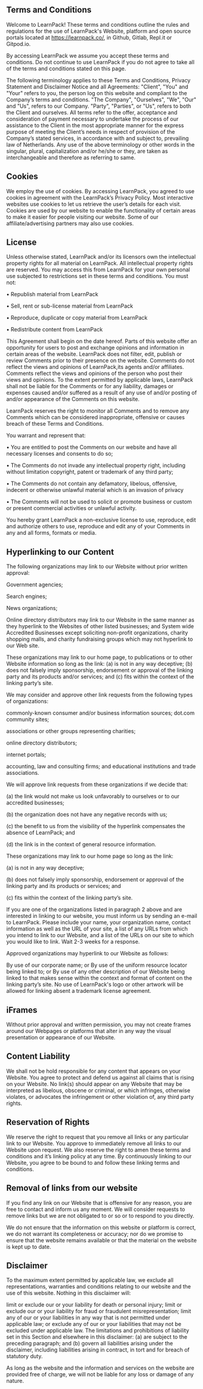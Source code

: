 
## Terms and Conditions

Welcome to LearnPack!
These terms and conditions outline the rules and regulations for the use of LearnPack's Website, platform and open source portals located at https://learnpack.co/, in Github, Gitlab, Repl.it or Gitpod.io.

By accessing LearnPack we assume you accept these terms and conditions. Do not continue to use LearnPack if you do not agree to take all of the terms and conditions stated on this page.

The following terminology applies to these Terms and Conditions, Privacy Statement and Disclaimer Notice and all Agreements: "Client", "You" and "Your" refers to you, the person log on this website and compliant to the Company’s terms and conditions. "The Company", "Ourselves", "We", "Our" and "Us", refers to our Company. "Party", "Parties", or "Us", refers to both the Client and ourselves. All terms refer to the offer, acceptance and consideration of payment necessary to undertake the process of our assistance to the Client in the most appropriate manner for the express purpose of meeting the Client’s needs in respect of provision of the Company’s stated services, in accordance with and subject to, prevailing law of Netherlands. Any use of the above terminology or other words in the singular, plural, capitalization and/or he/she or they, are taken as interchangeable and therefore as referring to same.

## Cookies

We employ the use of cookies. By accessing LearnPack, you agreed to use cookies in agreement with the LearnPack’s Privacy Policy.
Most interactive websites use cookies to let us retrieve the user’s details for each visit. Cookies are used by our website to enable the functionality of certain areas to make it easier for people visiting our website. Some of our affiliate/advertising partners may also use cookies.

## License

Unless otherwise stated, LearnPack and/or its licensors own the intellectual property rights for all material on LearnPack. All intellectual property rights are reserved. You may access this from LearnPack for your own personal use subjected to restrictions set in these terms and conditions.
You must not:

•	Republish material from LearnPack

•	Sell, rent or sub-license material from LearnPack

•	Reproduce, duplicate or copy material from LearnPack

•	Redistribute content from LearnPack

This Agreement shall begin on the date hereof.
Parts of this website offer an opportunity for users to post and exchange opinions and information in certain areas of the website. LearnPack does not filter, edit, publish or review Comments prior to their presence on the website. Comments do not reflect the views and opinions of LearnPack,its agents and/or affiliates. Comments reflect the views and opinions of the person who post their views and opinions. To the extent permitted by applicable laws, LearnPack shall not be liable for the Comments or for any liability, damages or expenses caused and/or suffered as a result of any use of and/or posting of and/or appearance of the Comments on this website.

LearnPack reserves the right to monitor all Comments and to remove any Comments which can be considered inappropriate, offensive or causes breach of these Terms and Conditions.

You warrant and represent that:

•	You are entitled to post the Comments on our website and have all necessary licenses and consents to do so;

•	The Comments do not invade any intellectual property right, including without limitation copyright, patent or trademark of any third party;

•	The Comments do not contain any defamatory, libelous, offensive, indecent or otherwise unlawful material which is an invasion of privacy

•	The Comments will not be used to solicit or promote business or custom or present commercial activities or unlawful activity.

You hereby grant LearnPack a non-exclusive license to use, reproduce, edit and authorize others to use, reproduce and edit any of your Comments in any and all forms, formats or media.

## Hyperlinking to our Content

The following organizations may link to our Website without prior written approval:

Government agencies;

Search engines;

News organizations;

Online directory distributors may link to our Website in the same manner as they hyperlink to the Websites of other listed businesses; and
System wide Accredited Businesses except soliciting non-profit organizations, charity shopping malls, and charity fundraising groups which may not hyperlink to our Web site.

These organizations may link to our home page, to publications or to other Website information so long as the link: (a) is not in any way deceptive; (b) does not falsely imply sponsorship, endorsement or approval of the linking party and its products and/or services; and (c) fits within the context of the linking party’s site.

We may consider and approve other link requests from the following types of organizations:

commonly-known consumer and/or business information sources;
dot.com community sites;

associations or other groups representing charities;

online directory distributors;

internet portals;

accounting, law and consulting firms; and
educational institutions and trade associations.

We will approve link requests from these organizations if we decide that: 

(a) the link would not make us look unfavorably to ourselves or to our accredited businesses; 

(b) the organization does not have any negative records with us; 

(c) the benefit to us from the visibility of the hyperlink compensates the absence of LearnPack; and 

(d) the link is in the context of general resource information.

These organizations may link to our home page so long as the link: 

(a) is not in any way deceptive; 

(b) does not falsely imply sponsorship, endorsement or approval of the linking party and its products or services; and 

(c) fits within the context of the linking party’s site.

If you are one of the organizations listed in paragraph 2 above and are interested in linking to our website, you must inform us by sending an e-mail to LearnPack. Please include your name, your organization name, contact information as well as the URL of your site, a list of any URLs from which you intend to link to our Website, and a list of the URLs on our site to which you would like to link. Wait 2-3 weeks for a response.

Approved organizations may hyperlink to our Website as follows:

By use of our corporate name; or
By use of the uniform resource locator being linked to; or
By use of any other description of our Website being linked to that makes sense within the context and format of content on the linking party’s site.
No use of LearnPack's logo or other artwork will be allowed for linking absent a trademark license agreement.

## iFrames

Without prior approval and written permission, you may not create frames around our Webpages or platforms that alter in any way the visual presentation or appearance of our Website.

## Content Liability

We shall not be hold responsible for any content that appears on your Website. You agree to protect and defend us against all claims that is rising on your Website. No link(s) should appear on any Website that may be interpreted as libelous, obscene or criminal, or which infringes, otherwise violates, or advocates the infringement or other violation of, any third party rights.

## Reservation of Rights

We reserve the right to request that you remove all links or any particular link to our Website. You approve to immediately remove all links to our Website upon request. We also reserve the right to amen these terms and conditions and it’s linking policy at any time. By continuously linking to our Website, you agree to be bound to and follow these linking terms and conditions.

## Removal of links from our website

If you find any link on our Website that is offensive for any reason, you are free to contact and inform us any moment. We will consider requests to remove links but we are not obligated to or so or to respond to you directly.

We do not ensure that the information on this website or platform is correct, we do not warrant its completeness or accuracy; nor do we promise to ensure that the website remains available or that the material on the website is kept up to date.

## Disclaimer

To the maximum extent permitted by applicable law, we exclude all representations, warranties and conditions relating to our website and the use of this website. Nothing in this disclaimer will:

limit or exclude our or your liability for death or personal injury;
limit or exclude our or your liability for fraud or fraudulent misrepresentation;
limit any of our or your liabilities in any way that is not permitted under applicable law; or
exclude any of our or your liabilities that may not be excluded under applicable law.
The limitations and prohibitions of liability set in this Section and elsewhere in this disclaimer: (a) are subject to the preceding paragraph; and (b) govern all liabilities arising under the disclaimer, including liabilities arising in contract, in tort and for breach of statutory duty.

As long as the website and the information and services on the website are provided free of charge, we will not be liable for any loss or damage of any nature.